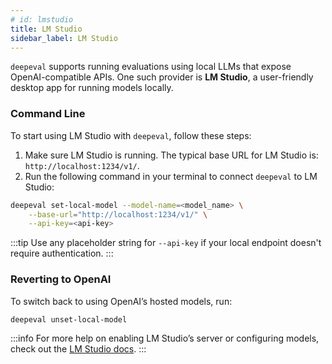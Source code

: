 ```yaml
---
# id: lmstudio
title: LM Studio
sidebar_label: LM Studio
---
```


`deepeval` supports running evaluations using local LLMs that expose OpenAI-compatible APIs. One such provider is **LM Studio**, a user-friendly desktop app for running models locally.

### Command Line

To start using LM Studio with `deepeval`, follow these steps:

1. Make sure LM Studio is running. The typical base URL for LM Studio is: `http://localhost:1234/v1/`.
2. Run the following command in your terminal to connect `deepeval` to LM Studio:

```bash
deepeval set-local-model --model-name=<model_name> \
    --base-url="http://localhost:1234/v1/" \
    --api-key=<api-key>
```

:::tip
Use any placeholder string for `--api-key` if your local endpoint doesn't require authentication.
:::

### Reverting to OpenAI

To switch back to using OpenAI’s hosted models, run:

```bash
deepeval unset-local-model
```

:::info
For more help on enabling LM Studio’s server or configuring models, check out the [LM Studio docs](https://lmstudio.ai/).
:::
